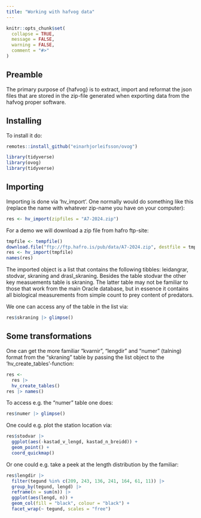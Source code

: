 ```yaml
---
title: "Working with hafvog data"
---
```


```r
knitr::opts_chunk$set(
  collapse = TRUE,
  message = FALSE,
  warning = FALSE,
  comment = "#>"
)
```

## Preamble

The primary purpose of {hafvog} is to extract, import and reformat the json files that are stored in the zip-file generated when exporting data from the hafvog proper software.

## Installing

To install it do:

```r
remotes::install_github("einarhjorleifsson/ovog")
```

```r
library(tidyverse)
library(ovog)
library(tidyverse)
```

## Importing

Importing is done via 'hv_import'. One normally would do something like this (replace the name with whatever zip-name you have on your computer):

```r
res <- hv_import(zipfiles = "A7-2024.zip")
```

For a demo we will download a zip file from hafro ftp-site: 

```r
tmpfile <- tempfile()
download.file("ftp://ftp.hafro.is/pub/data/A7-2024.zip", destfile = tmpfile)
res <- hv_import(tmpfile)
names(res)
```

The imported object is a list that contains the following tibbles: leidangrar, stodvar, skraning and drasl_skraning. Besides the table stodvar the other key measuements table is skraning. The latter table may not be familiar to those that work from the main Oracle database, but in essence it contains all biological measurements from simple count to prey content of predators.

We one can access any of the table in the list via:

```r
res$skraning |> glimpse()
```


## Some transformations

One can get the more familiar "kvarnir", "lengdir" and "numer" (talning) format from the "skraning" table by passing the list object to the 'hv_create_tables'-function:


```r
res <- 
  res |> 
  hv_create_tables()
res |> names()
```

To access e.g. the "numer" table one does:

```r
res$numer |> glimpse()
```

One could e.g. plot the station location via:

```r
res$stodvar |> 
  ggplot(aes(-kastad_v_lengd, kastad_n_breidd)) +
  geom_point() +
  coord_quickmap()
```

Or one could e.g. take a peek at the length distribution by the familiar:

```r
res$lengdir |> 
  filter(tegund %in% c(209, 243, 136, 241, 164, 61, 11)) |> 
  group_by(tegund, lengd) |> 
  reframe(n = sum(n)) |> 
  ggplot(aes(lengd, n)) +
  geom_col(fill = "black", colour = "black") +
  facet_wrap(~ tegund, scales = "free")
```

